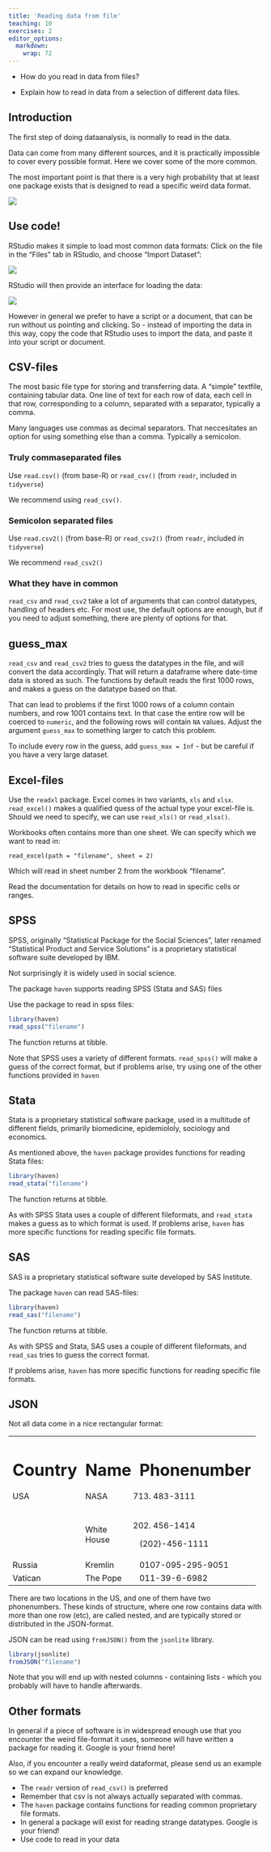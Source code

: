 ```yaml
---
title: 'Reading data from file'
teaching: 10
exercises: 2
editor_options: 
  markdown: 
    wrap: 72
---
```


::: questions
-   How do you read in data from files?
:::

::: objectives
-   Explain how to read in data from a selection of different data
    files.
:::

## Introduction

The first step of doing dataanalysis, is normally to read in the data.

Data can come from many different sources, and it is practically
impossible to cover every possible format. Here we cover some of the
more common.

::: instructor
The most important point is that there is a very high probability that
at least one package exists that is designed to read a specific weird
data format.
:::

![](fig/manyfiles.webp)

## Use code!

RStudio makes it simple to load most common data formats: Click on
the file in the "Files" tab in RStudio, and choose "Import Dataset":

![](fig/import-file.png)



RStudio will then provide an interface for loading the data:

![](fig/data_import.png)

However in general we prefer to have a script or a document, that can be
run without us pointing and clicking. So - instead of importing the data
in this way, copy the code that RStudio uses to import the data, and
paste it into your script or document.

## CSV-files

The most basic file type for storing and transferring data. A "simple"
textfile, containing tabular data. One line of text for each row of
data, each cell in that row, corresponding to a column, separated with a
separator, typically a comma.

Many languages use commas as decimal separators. That neccesitates an
option for using something else than a comma. Typically a semicolon.

### Truly commaseparated files

Use `read.csv()` (from base-R) or `read_csv()` (from `readr`, included
in `tidyverse`)

We recommend using `read_csv()`.

### Semicolon separated files

Use `read.csv2()` (from base-R) or `read_csv2()` (from `readr`, included
in `tidyverse`)

We recommend `read_csv2()`

### What they have in common

`read_csv` and `read_csv2` take a lot of arguments that can control
datatypes, handling of headers etc. For most use, the default options
are enough, but if you need to adjust something, there are plenty of
options for that.

:::: discussion
## guess_max

`read_csv` and `read_csv2` tries to guess the datatypes in the file, and
will convert the data accordingly. That will return a dataframe where
date-time data is stored as such. The functions by default reads the
first 1000 rows, and makes a guess on the datatype based on that.

That can lead to problems if the first 1000 rows of a column contain
numbers, and row 1001 contains text. In that case the entire row will be
coerced to `numeric`, and the following rows will contain `NA` values.
Adjust the argument `guess_max` to something larger to catch this
problem.

To include every row in the guess, add `guess_max = Inf` - but be
careful if you have a very large dataset.

::::

## Excel-files

Use the `readxl` package. Excel comes in two variants, `xls` and `xlsx`.
`read_excel()` makes a qualified quess of the actual type your
excel-file is. Should we need to specify, we can use `read_xls()` or
`read_xlsx()`.

Workbooks often contains more than one sheet. We can specify which we
want to read in:

`read_excel(path = "filename", sheet = 2)`

Which will read in sheet number 2 from the workbook "filename".

Read the documentation for details on how to read in specific cells or
ranges.

## SPSS

SPSS, originally "Statistical Package for the Social Sciences", later
renamed "Statistical Product and Service Solutions" is a proprietary
statistical software suite developed by IBM.

Not surprisingly it is widely used in social science.

The package `haven` supports reading SPSS (Stata and SAS) files

Use the package to read in spss files:

```r
library(haven)
read_spss("filename")
```

The function returns at tibble.

Note that SPSS uses a variety of different formats. `read_spss()` will
make a guess of the correct format, but if problems arise, try using one
of the other functions provided in `haven`

## Stata

Stata is a proprietary statistical software package, used in a multitude
of different fields, primarily biomedicine, epidemiololy, sociology and
economics.

As mentioned above, the `haven` package provides functions for reading
Stata files:

```r
library(haven)
read_stata("filename")
```

The function returns at tibble.

As with SPSS Stata uses a couple of different fileformats, and
`read_stata` makes a guess as to which format is used. If problems
arise, `haven` has more specific functions for reading specific file
formats.

## SAS

SAS is a proprietary statistical software suite developed by SAS
Institute.

The package `haven` can read SAS-files:

```r
library(haven)
read_sas("filename")
```

The function returns at tibble.

As with SPSS and Stata, SAS uses a couple of different fileformats, and
`read_sas` tries to guess the correct format.

If problems arise, `haven` has more specific functions for reading
specific file formats.

## JSON

Not all data come in a nice rectangular format:

+-------------------------------------+--------------+----------------+
| Country                             | Name         | Phonenumber    |
+=====================================+==============+================+
| USA                                 | NASA         | (713) 483-3111 |
+-------------------------------------+--------------+----------------+
|                                     | White House  | (202) 456-1414 |
|                                     |              |                |
|                                     |              | (202)-456-1111 |
+-------------------------------------+--------------+----------------+
| Russia                              | Kremlin      | 0107-095-295-9051 |
+-------------------------------------+--------------+----------------+
| Vatican                             | The Pope     | 011-39-6-6982  |
+-------------------------------------+--------------+----------------+

There are two locations in the US, and one of them have two phonenumbers.
These kinds of structure, where one row contains data with more than one
row (etc), are called nested, and are typically stored or distributed in the
JSON-format.

JSON can be read using `fromJSON()` from the `jsonlite` library.
```r
library(jsonlite)
fromJSON("filename")
```

Note that you will end up with nested columns - containing lists - which you 
probably will have to handle afterwards.


## Other formats

In general if a piece of software is in widespread enough use that you
encounter the weird file-format it uses, someone will have written a
package for reading it. Google is your friend here!

Also, if you encounter a really weird dataformat, please send us an
example so we can expand our knowledge.

::: keypoints
-   The `readr` version of `read_csv()` is preferred
-   Remember that csv is not always actually separated with commas.
-   The `haven` package contains functions for reading common
    proprietary file formats.
-   In general a package will exist for reading strange datatypes.
    Google is your friend!
-   Use code to read in your data
:::
